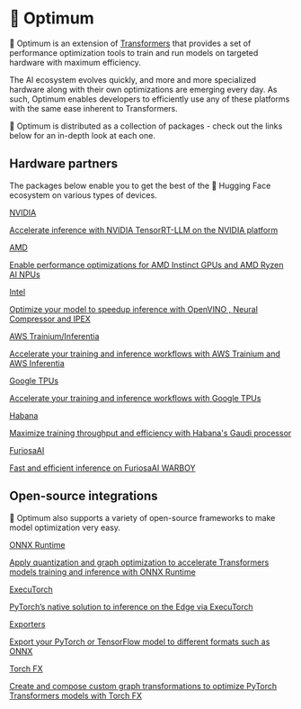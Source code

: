 <!--Copyright 2022 The HuggingFace Team. All rights reserved.

Licensed under the Apache License, Version 2.0 (the "License"); you may not use this file except in compliance with
the License. You may obtain a copy of the License at

http://www.apache.org/licenses/LICENSE-2.0

Unless required by applicable law or agreed to in writing, software distributed under the License is distributed on
an "AS IS" BASIS, WITHOUT WARRANTIES OR CONDITIONS OF ANY KIND, either express or implied. See the License for the
specific language governing permissions and limitations under the License.
-->

# 🤗 Optimum

🤗 Optimum is an extension of [Transformers](https://huggingface.co/docs/transformers) that provides a set of performance optimization tools to train and run models on targeted hardware with maximum efficiency.

The AI ecosystem evolves quickly, and more and more specialized hardware along with their own optimizations are emerging every day.
As such, Optimum enables developers to efficiently use any of these platforms with the same ease inherent to Transformers.

🤗 Optimum is distributed as a collection of packages - check out the links below for an in-depth look at each one.


## Hardware partners

The packages below enable you to get the best of the 🤗 Hugging Face ecosystem on various types of devices.

<div class="mt-10">
  <div class="w-full flex flex-col space-y-4 md:space-y-0 md:grid md:grid-cols-4 md:gap-y-4 md:gap-x-5">
    <a class="!no-underline border dark:border-gray-700 p-5 rounded-lg shadow hover:shadow-lg" href="https://github.com/huggingface/optimum-nvidia"
      ><div class="w-full text-center bg-gradient-to-br from-green-600 to-green-600 rounded-lg py-1.5 font-semibold mb-5 text-white text-lg leading-relaxed">NVIDIA</div>
      <p class="text-gray-700">Accelerate inference with NVIDIA TensorRT-LLM on the <span class="underline" onclick="event.preventDefault(); window.open('https://developer.nvidia.com/blog/nvidia-tensorrt-llm-supercharges-large-language-model-inference-on-nvidia-h100-gpus/', '_blank');">NVIDIA platform</span></p>
    </a>
    <a class="!no-underline border dark:border-gray-700 p-5 rounded-lg shadow hover:shadow-lg" href="./amd/index"
      ><div class="w-full text-center bg-gradient-to-br from-red-600 to-red-600 rounded-lg py-1.5 font-semibold mb-5 text-white text-lg leading-relaxed">AMD</div>
      <p class="text-gray-700">Enable performance optimizations for <span class="underline" onclick="event.preventDefault(); window.open('https://www.amd.com/en/graphics/instinct-server-accelerators', '_blank');">AMD Instinct GPUs</span> and <span class="underline" onclick="event.preventDefault(); window.open('https://ryzenai.docs.amd.com/en/latest/index.html', '_blank');">AMD Ryzen AI NPUs</span></p>
    </a>
    <a class="!no-underline border dark:border-gray-700 p-5 rounded-lg shadow hover:shadow-lg" href="./intel/index"
      ><div class="w-full text-center bg-gradient-to-br from-blue-400 to-blue-500 rounded-lg py-1.5 font-semibold mb-5 text-white text-lg leading-relaxed">Intel</div>
      <p class="text-gray-700">Optimize your model to speedup inference with <span class="underline" onclick="event.preventDefault(); window.open('https://docs.openvino.ai/latest/index.html', '_blank');">OpenVINO</span> , <span class="underline" onclick="event.preventDefault(); window.open('https://www.intel.com/content/www/us/en/developer/tools/oneapi/neural-compressor.html', '_blank');">Neural Compressor</span> and <span class="underline" onclick="event.preventDefault(); window.open('https://intel.github.io/intel-extension-for-pytorch/index.html', '_blank');">IPEX</span></p>
    </a>
    <a class="!no-underline border dark:border-gray-700 p-5 rounded-lg shadow hover:shadow-lg" href="https://huggingface.co/docs/optimum-neuron/index"
      ><div class="w-full text-center bg-gradient-to-br from-orange-400 to-orange-500 rounded-lg py-1.5 font-semibold mb-5 text-white text-lg leading-relaxed">AWS Trainium/Inferentia</div>
      <p class="text-gray-700">Accelerate your training and inference workflows with <span class="underline" onclick="event.preventDefault(); window.open('https://aws.amazon.com/machine-learning/trainium/', '_blank');">AWS Trainium</span> and <span class="underline" onclick="event.preventDefault(); window.open('https://aws.amazon.com/machine-learning/inferentia/', '_blank');">AWS Inferentia</span></p>
    </a>
    <a class="!no-underline border dark:border-gray-700 p-5 rounded-lg shadow hover:shadow-lg" href="https://huggingface.co/docs/optimum-tpu/index"
      ><div class="w-full text-center bg-gradient-to-br from-blue-500 to-blue-600 rounded-lg py-1.5 font-semibold mb-5 text-white text-lg leading-relaxed">Google TPUs</div>
      <p class="text-gray-700">Accelerate your training and inference workflows with <span class="underline" onclick="event.preventDefault(); window.open('https://cloud.google.com/tpu', '_blank');">Google TPUs</span></p>
    </a>
    <a class="!no-underline border dark:border-gray-700 p-5 rounded-lg shadow hover:shadow-lg" href="./habana/index"
      ><div class="w-full text-center bg-gradient-to-br from-indigo-400 to-indigo-500 rounded-lg py-1.5 font-semibold mb-5 text-white text-lg leading-relaxed">Habana</div>
      <p class="text-gray-700">Maximize training throughput and efficiency with <span class="underline" onclick="event.preventDefault(); window.open('https://docs.habana.ai/en/latest/Gaudi_Overview/Gaudi_Architecture.html', '_blank');">Habana's Gaudi processor</span></p>
    </a>
    <a class="!no-underline border dark:border-gray-700 p-5 rounded-lg shadow hover:shadow-lg" href="./furiosa/index"
      ><div class="w-full text-center bg-gradient-to-br from-green-400 to-green-500 rounded-lg py-1.5 font-semibold mb-5 text-white text-lg leading-relaxed">FuriosaAI</div>
      <p class="text-gray-700">Fast and efficient inference on <span class="underline" onclick="event.preventDefault(); window.open('https://www.furiosa.ai/', '_blank');">FuriosaAI WARBOY</span></p>
    </a>
  </div>
</div>

## Open-source integrations

🤗 Optimum also supports a variety of open-source frameworks to make model optimization very easy.

<div class="mt-10">
  <div class="w-full flex flex-col space-y-4 md:space-y-0 md:grid md:grid-cols-3 md:gap-y-4 md:gap-x-5">
    <a class="!no-underline border dark:border-gray-700 p-5 rounded-lg shadow hover:shadow-lg" href="https://huggingface.co/docs/optimum-onnx/index"
      ><div class="w-full text-center bg-gradient-to-br from-pink-400 to-pink-500 rounded-lg py-1.5 font-semibold mb-5 text-white text-lg leading-relaxed">ONNX Runtime</div>
      <p class="text-gray-700">Apply quantization and graph optimization to accelerate Transformers models training and inference with <span class="underline" onclick="event.preventDefault(); window.open('https://onnxruntime.ai/', '_blank');">ONNX Runtime</span></p>
    </a>
    <a class="!no-underline border dark:border-gray-700 p-5 rounded-lg shadow hover:shadow-lg" href="https://github.com/huggingface/optimum-executorch"
      ><div class="w-full text-center bg-gradient-to-br from-red-500 to-red-600 rounded-lg py-1.5 font-semibold mb-5 text-white text-lg leading-relaxed">ExecuTorch</div>
      <p class="text-gray-700">PyTorch’s native solution to inference on the Edge via <span class="underline" onclick="event.preventDefault(); window.open('https://pytorch.org/executorch/stable/', '_blank');">ExecuTorch</span></p>
    </a>
    <a class="!no-underline border dark:border-gray-700 p-5 rounded-lg shadow hover:shadow-lg" href="./exporters/overview"
      ><div class="w-full text-center bg-gradient-to-br from-purple-400 to-purple-500 rounded-lg py-1.5 font-semibold mb-5 text-white text-lg leading-relaxed">Exporters</div>
      <p class="text-gray-700">Export your PyTorch or TensorFlow model to different formats such as ONNX</p>
    </a>
    <a class="!no-underline border dark:border-gray-700 p-5 rounded-lg shadow hover:shadow-lg" href="./torch_fx/overview"
      ><div class="w-full text-center bg-gradient-to-br from-green-400 to-green-500 rounded-lg py-1.5 font-semibold mb-5 text-white text-lg leading-relaxed">Torch FX</div>
      <p class="text-gray-700">Create and compose custom graph transformations to optimize PyTorch Transformers models with <span class="underline" onclick="event.preventDefault(); window.open('https://pytorch.org/docs/stable/fx.html#', '_blank');">Torch FX</span></p>
    </a>
  </div>
</div>
